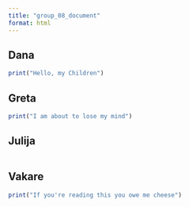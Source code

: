 ```yaml
---
title: "group_08_document"
format: html
---
```


## Dana

```r
print("Hello, my Children")
```

## Greta

```r
print("I am about to lose my mind")

```

## Julija

```r

```

## Vakare

```r
print("If you're reading this you owe me cheese")
```
